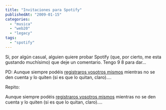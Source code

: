 ```yaml
---
title: "Invitaciones para Spotify"
publishedAt: "2009-01-15"
categories: 
  - "musica"
  - "web20"
  - "legacy"
tags: 
  - "spotify"
---
```


Si, por algún casual, alguien quiere probar Spotify (que, por cierto, me esta gustando muchísimo) que deje un comentario. Tengo 9 8 para dar...

PD: Aunque siempre podéis [registraros vosotros mismos](https://www.spotify.com/en/get-started/) mientras no se den cuenta y lo quiten (si es que lo quitan, claro)....

Repito:

Aunque siempre podéis [registraros vosotros mismos](https://www.spotify.com/en/get-started/) mientras no se den cuenta y lo quiten (si es que lo quitan, claro)....
